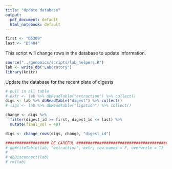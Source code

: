 ```yaml
---
title: "Update database"
output:
  pdf_document: default
  html_notebook: default
---
```


```r
first <- "D5309"
last <- "D5404"
```


This script will change rows in the database to update information.
```r
source("../genomics/scripts/lab_helpers.R")
lab <- write_db("Laboratory")
library(knitr)
```

Update the database for the recent plate of digests
```r
# pull in all table
# extr <- lab %>% dbReadTable("extraction") %>% collect()
digs <- lab %>% dbReadTable("digest") %>% collect()
# ligs <- lab %>% dbReadTable("ligation") %>% collect()

change <- digs %>% 
  filter(digest_id >= first, digest_id <= last) %>% 
  mutate(final_vol = 40)

digs <- change_rows(digs, change, "digest_id")

################### BE CAREFUL ########################################
# dbWriteTable(lab, "extraction", extr, row.names = F, overwrite = T)
# 
# dbDisconnect(lab)
# rm(lab)

```

